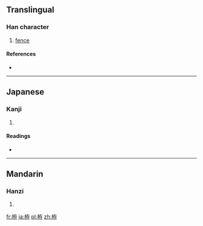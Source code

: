 ==Translingual==

===Han character===
{{Han char|rn=75|rad=木|as=06|sn=10|four=4494<sub>7</sub>|canj=木大中木 (DKLD)}}

# [[fence]]

====References====
* {{Han ref|kx=0523.120|dkj=14724|dj=0911.100|hdz=21196.060|uh=682B|ud=26667|bh=D1E5|bd=53733}}

----

==Japanese==

===Kanji===
{{ja-kanji|grade=|rs=木06}}

# {{defn|lang=ja|sort=木06}}

====Readings====
* {{ja-readings|on=[[そん]] (son), [[せん]] (sen)|kun=[[ふしずけ]] (fushizuke), [[かこみ]] (kakomi), [[まがき]] (magaki)}}

----

==Mandarin==

===Hanzi===
{{cmn-hanzi|pin=[[jiàn]] ([[jian4]])|wg=chien<sup>4</sup>}}

# {{defn|lang=cmn|sort=木06}}

[[fr:栫]]
[[ja:栫]]
[[pl:栫]]
[[zh:栫]]